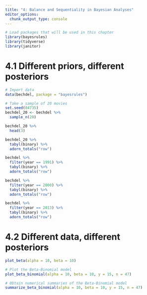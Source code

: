 ```yaml
---
title: "4: Balance and Sequentiality in Bayesian Analyses"
editor_options: 
  chunk_output_type: console
---
```


```r

# Load packages that will be used in this chapter
library(bayesrules)
library(tidyverse)
library(janitor)

```

# 4.1 Different priors, different posteriors

```r
# Import data
data(bechdel, package = "bayesrules")

# Take a sample of 20 movies
set.seed(84735)
bechdel_20 <- bechdel %>% 
  sample_n(20)

bechdel_20 %>% 
  head(3)

bechdel_20 %>% 
  tabyl(binary) %>% 
  adorn_totals("row")

```

```r

bechdel %>% 
  filter(year == 1991) %>% 
  tabyl(binary) %>% 
  adorn_totals("row")

bechdel %>% 
  filter(year == 2000) %>% 
  tabyl(binary) %>% 
  adorn_totals("row")

bechdel %>% 
  filter(year == 2013) %>% 
  tabyl(binary) %>% 
  adorn_totals("row")

```



# 4.2 Different data, different posteriors


```r

plot_beta(alpha = 10, beta = 10)

# Plot the Beta-Binomial model
plot_beta_binomial(alpha = 10, beta = 10, y = 15, n = 47)

# Obtain numerical summaries of the Beta-Binomial model
summarize_beta_binomial(alpha = 10, beta = 10, y = 15, n = 47)

```

